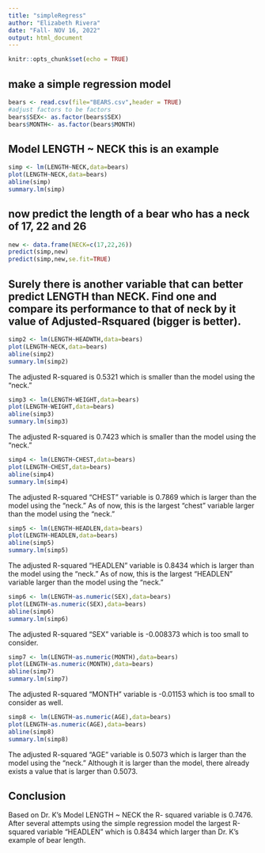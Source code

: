 ```yaml
---
title: "simpleRegress"
author: "Elizabeth Rivera"
date: "Fall- NOV 16, 2022"
output: html_document
---
```


```r
knitr::opts_chunk$set(echo = TRUE)
```

## make a simple regression model

```r
bears <- read.csv(file="BEARS.csv",header = TRUE)
#adjust factors to be factors
bears$SEX<- as.factor(bears$SEX)
bears$MONTH<- as.factor(bears$MONTH)
```

## Model LENGTH ~ NECK  this is an example  

```r
simp <- lm(LENGTH~NECK,data=bears)
plot(LENGTH~NECK,data=bears)
abline(simp)
summary.lm(simp)
```

## now predict the length of a bear who has a neck of 17, 22 and 26


```r
new <- data.frame(NECK=c(17,22,26))
predict(simp,new)
predict(simp,new,se.fit=TRUE)
```
## Surely there is another variable that can better predict LENGTH than NECK. Find one and compare its performance to that of neck by it value of Adjusted-Rsquared (bigger is better).

```r
simp2 <- lm(LENGTH~HEADWTH,data=bears)
plot(LENGTH~NECK,data=bears)
abline(simp2)
summary.lm(simp2)
```

The adjusted R-squared is 0.5321 which is smaller than the model using the "neck."

```r
simp3 <- lm(LENGTH~WEIGHT,data=bears)
plot(LENGTH~WEIGHT,data=bears)
abline(simp3)
summary.lm(simp3)
```
The adjusted R-squared is 0.7423 which is smaller than the model using the "neck."

```r
simp4 <- lm(LENGTH~CHEST,data=bears)
plot(LENGTH~CHEST,data=bears)
abline(simp4)
summary.lm(simp4)
```
The adjusted R-squared "CHEST" variable is 0.7869 which is larger than the model using the "neck." As of now, this is the largest "chest" variable larger than the model using the "neck."


```r
simp5 <- lm(LENGTH~HEADLEN,data=bears)
plot(LENGTH~HEADLEN,data=bears)
abline(simp5)
summary.lm(simp5)
```
The adjusted R-squared "HEADLEN" variable is 0.8434 which is larger than the model using the "neck." As of now, this is the largest "HEADLEN" variable larger than the model using the "neck."


```r
simp6 <- lm(LENGTH~as.numeric(SEX),data=bears)
plot(LENGTH~as.numeric(SEX),data=bears)
abline(simp6)
summary.lm(simp6)
```
The adjusted R-squared "SEX" variable is -0.008373 which is too small to consider. 


```r
simp7 <- lm(LENGTH~as.numeric(MONTH),data=bears)
plot(LENGTH~as.numeric(MONTH),data=bears)
abline(simp7)
summary.lm(simp7)
```
The adjusted R-squared "MONTH" variable is -0.01153 which is too small to consider as well.

```r
simp8 <- lm(LENGTH~as.numeric(AGE),data=bears)
plot(LENGTH~as.numeric(AGE),data=bears)
abline(simp8)
summary.lm(simp8)
```
The adjusted R-squared "AGE" variable is 0.5073 which is larger than the model using the "neck." Although it is larger than the model, there already exists a value that is larger than 0.5073.

## Conclusion    

Based on Dr. K's Model LENGTH ~ NECK the R- squared variable is 0.7476. After several attempts using the simple regression model the largest R-squared variable "HEADLEN" which is 0.8434 which larger than Dr. K's example of bear length.   


